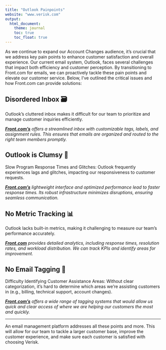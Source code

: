 ```yaml
---
title: "Outlook Painpoints"
website: "www.verisk.com"
output: 
  html_document:
    theme: journal
    toc: true
    toc_float: true
---
```


As we continue to expand our Account Changes audience, it’s crucial that we address key pain points to enhance customer satisfaction and overall experience. Our current email system, Outlook, faces several challenges that impact both efficiency and customer perception. By transitioning to Front.com for emails, we can proactively tackle these pain points and elevate our customer service. Below, I’ve outlined the critical issues and how Front.com can provide solutions:

## Disordered Inbox 🗃️

Outlook’s cluttered inbox makes it difficult for our team to prioritize and manage customer inquiries efficiently.

*<strong>[Front.com's](www.front.com)</strong> offers a streamlined inbox with customizable tags, labels, and assignment rules. This ensures that emails are organized and routed to the right team members promptly.*

## Outlook is Clumsy 🤕

Slow Program Response Times and Glitches: Outlook frequently experiences lags and glitches, impacting our responsiveness to customer requests.

*<strong>[Front.com's](www.front.com)</strong> lightweight interface and optimized performance lead to faster response times. Its robust infrastructure minimizes disruptions, ensuring seamless communication.*

## No Metric Tracking 📊

Outlook lacks built-in metrics, making it challenging to measure our team’s performance accurately.

*<strong>[Front.com](www.front.com)</strong> provides detailed analytics, including response times, resolution rates, and workload distribution. We can track KPIs and identify areas for improvement.*

## No Email Tagging 🤷

Difficulty Identifying Customer Assistance Areas: Without clear categorization, it’s hard to determine which areas we’re assisting customers in (e.g., billing, technical support, account changes).

*<strong>[Front.com's](www.front.com)</strong> offers a wide range of tagging systems that would allow us quick and clear access of where we are helping our customers the most and quickly.*

---

An email management platform addresses all these points and more. This will allow for our team to tackle a larger customer base, improve the customer experience, and make sure each customer is satisfied with choosing Verisk.
